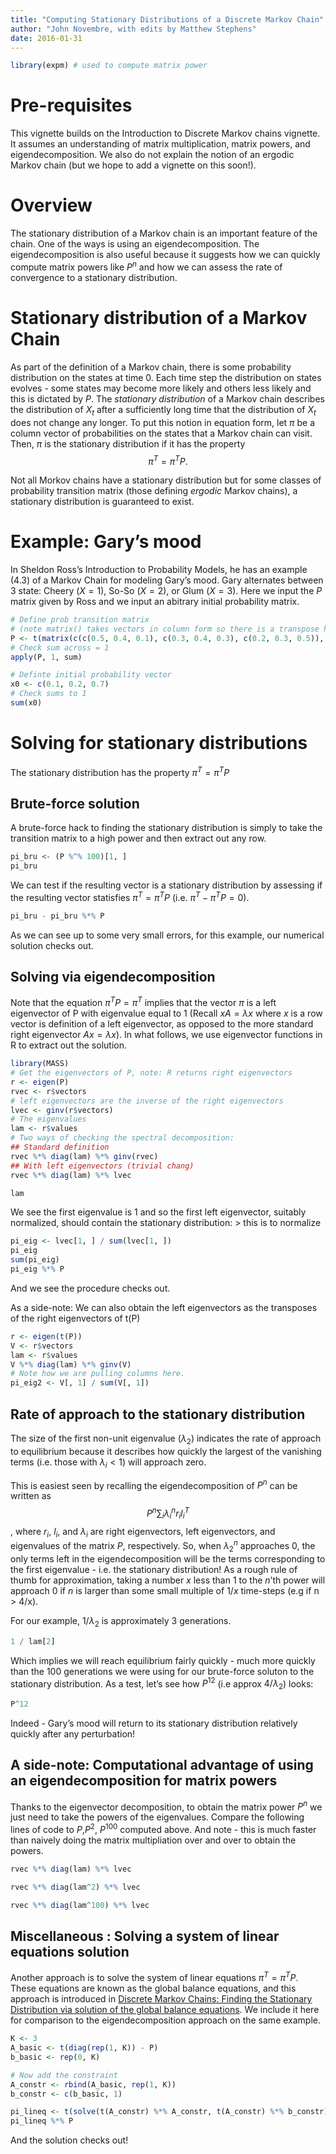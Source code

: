 ```yaml
---
title: "Computing Stationary Distributions of a Discrete Markov Chain"
author: "John Novembre, with edits by Matthew Stephens"
date: 2016-01-31
---
```





```r
library(expm) # used to compute matrix power
```


# Pre-requisites

This vignette builds on the Introduction to Discrete Markov chains vignette.  It assumes an understanding of matrix multiplication, matrix powers, and eigendecomposition.  We also do not explain the notion of an ergodic Markov chain (but we hope to add a vignette on this soon!). 

# Overview

The stationary distribution of a Markov chain is an important feature of the chain.  One of the ways is using an eigendecomposition.  The eigendecomposition is also useful because it suggests how we can quickly compute matrix powers like $P^n$ and how we can assess the rate of convergence to a stationary distribution.

# Stationary distribution of a Markov Chain

As part of the definition of a Markov chain, there is some probability distribution on the states at time $0$.  Each time step the distribution on states evolves - some states may become more likely and others less likely and this is dictated by $P$.  The *stationary distribution* of a Markov chain describes the distribution of $X_t$ after a sufficiently long time that the distribution of $X_t$ does not change any longer.  To put this notion in equation form, let $\pi$ be a column vector of probabilities on the states that a Markov chain can visit.  Then, $\pi$ is the stationary distribution if it has the property $$\pi^T= \pi^T P.$$  

Not all Morkov chains have a stationary distribution but for some classes of probability transition matrix (those defining *ergodic* Markov chains), a stationary distribution is guaranteed to exist. 

# Example: Gary's mood

In Sheldon Ross's Introduction to Probability Models, he has an example (4.3) of a Markov Chain for modeling Gary's mood.  Gary alternates between 3 state: Cheery ($X=1$), So-So ($X=2$), or Glum ($X=3$).  Here we input the $P$ matrix given by Ross and we input an abitrary initial probability matrix. 

```r
# Define prob transition matrix
# (note matrix() takes vectors in column form so there is a transpose here to switch col's to row's)
P <- t(matrix(c(c(0.5, 0.4, 0.1), c(0.3, 0.4, 0.3), c(0.2, 0.3, 0.5)), nrow = 3))
# Check sum across = 1
apply(P, 1, sum)

# Definte initial probability vector
x0 <- c(0.1, 0.2, 0.7)
# Check sums to 1
sum(x0)
```

# Solving for stationary distributions 
The stationary distribution has the property $\pi^T= \pi^T P$

## Brute-force solution

A brute-force hack to finding the stationary distribution is simply to take the transition matrix to a high power and then extract out any row. 

```r
pi_bru <- (P %^% 100)[1, ]
pi_bru
```

We can test if the resulting vector is a stationary distribution by assessing if the resulting vector statisfies $\pi^{T}=\pi^{T}P$ (i.e. $\pi^{T}-\pi^{T}P  = 0$).
```r
pi_bru - pi_bru %*% P
```
As we can see up to some very small errors, for this example, our numerical solution checks out.

## Solving via eigendecomposition

Note that the equation $\pi^T P=\pi^T$ implies that the vector $\pi$ is a left eigenvector of P with eigenvalue equal to 1 (Recall $xA=\lambda x$ where $x$ is a row vector is definition of a left eigenvector, as opposed to the more standard right eigenvector $Ax=\lambda x$). In what follows, we use eigenvector functions in R to extract out the solution. 

```r
library(MASS)
# Get the eigenvectors of P, note: R returns right eigenvectors
r <- eigen(P)
rvec <- r$vectors
# left eigenvectors are the inverse of the right eigenvectors
lvec <- ginv(r$vectors)
# The eigenvalues
lam <- r$values
# Two ways of checking the spectral decomposition:
## Standard definition
rvec %*% diag(lam) %*% ginv(rvec)
## With left eigenvectors (trivial chang)
rvec %*% diag(lam) %*% lvec

lam
```
We see the first eigenvalue is $1$ and so the first left eigenvector, suitably normalized, should contain the stationary distribution:
> this is to normalize 
```r
pi_eig <- lvec[1, ] / sum(lvec[1, ])
pi_eig
sum(pi_eig)
pi_eig %*% P
```
And we see the procedure checks out.  

As a side-note: We can also obtain the left eigenvectors as the transposes of the right eigenvectors of t(P) 
```r
r <- eigen(t(P))
V <- r$vectors
lam <- r$values
V %*% diag(lam) %*% ginv(V)
# Note how we are pulling columns here.
pi_eig2 <- V[, 1] / sum(V[, 1])
```

## Rate of approach to the stationary distribution

The size of the first non-unit eigenvalue ($\lambda_2$) indicates the rate of approach to equilibrium because it describes how quickly the largest of the vanishing terms (i.e. those with $\lambda_i<1$) will approach zero.  

This is easiest seen by recalling the eigendecomposition of $P^n$ can be written as $$P^n\sum_i  \lambda_i^n r_i l_i^T$$, where $r_i$, $l_i$, and $\lambda_i$ are right eigenvectors, left eigenvectors, and eigenvalues of the matrix $P$, respectively.  So, when $\lambda_2^n$ approaches 0, the only terms left in the eigendecomposition will be the terms corresponding to the first eigenvalue - i.e. the stationary distribution!  As a rough rule of thumb for approximation, taking a number $x$ less than 1 to the $n$'th power will approach 0 if $n$ is larger than some small multiple of $1/x$ time-steps (e.g if n > 4/x). 


For our example, $1/\lambda_2$ is approximately 3 generations.
```r
1 / lam[2]
```
Which implies we will reach equilibrium fairly quickly - much more quickly than the 100 generations we were using for our brute-force soluton to the stationary distribution. As a test, let's see how $P^12$ (i.e approx $4/\lambda_2$) looks: 
```r
P^12
```
Indeed - Gary's mood will return to its stationary distribution relatively quickly after any perturbation! 

## A side-note: Computational advantage of using an eigendecomposition for matrix powers

Thanks to the eigenvector decomposition, to obtain the matrix power $P^n$ we just need to take the powers of the eigenvalues.  Compare the following lines of code to $P$,$P^2$, $P^100$ computed above.  And note - this is much faster than naively doing the matrix multipliation over and over to obtain the powers.
```r
rvec %*% diag(lam) %*% lvec

rvec %*% diag(lam^2) %*% lvec

rvec %*% diag(lam^100) %*% lvec
```

## Miscellaneous : Solving a system of linear equations solution

Another approach is to solve the system of linear equations $\pi^{T}=\pi^{T}P$.  These equations are known as the global balance equations, and this approach is introduced in [Discrete Markov Chains: Finding the Stationary Distribution via solution of the global balance equations](stationary_distribution.html).  We include it here for comparison to the eigendecomposition approach on the same example. 

```R
K <- 3
A_basic <- t(diag(rep(1, K)) - P)
b_basic <- rep(0, K)

# Now add the constraint
A_constr <- rbind(A_basic, rep(1, K))
b_constr <- c(b_basic, 1)

pi_lineq <- t(solve(t(A_constr) %*% A_constr, t(A_constr) %*% b_constr))
pi_lineq %*% P
```
And the solution checks out!



